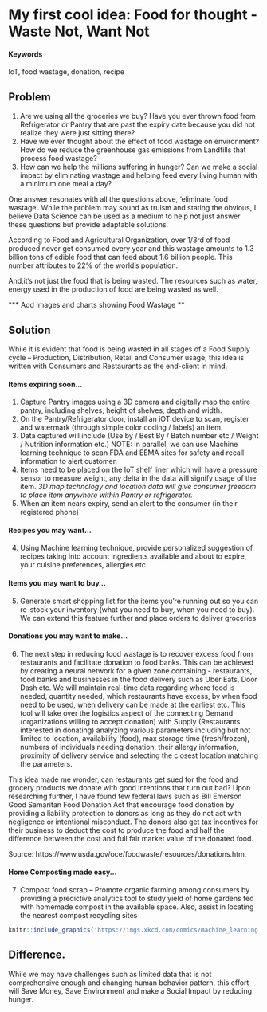 # My first cool idea: Food for thought - Waste Not, Want Not

#### Keywords {-}

IoT, food wastage, donation, recipe

## Problem

1.  Are we using all the groceries we buy? Have you ever thrown food from Refrigerator or Pantry that are past the expiry date because you did not realize they were just sitting there? 
2.  Have we ever thought about the effect of food wastage on environment? How do we reduce the greenhouse gas emissions from Landfills that process food wastage?
3.  How can we help the millions suffering in hunger? Can we make a social impact by eliminating wastage and helping feed every living human with a minimum one meal a day?  

One answer resonates with all the questions above, ‘eliminate food wastage’. While the problem may sound as truism and stating the obvious, I believe Data Science can be used as a medium to help not just answer these questions but provide adaptable solutions.

According to Food and Agricultural Organization, over 1/3rd of food produced never get consumed every year and this wastage amounts to 1.3 billion tons of edible food that can feed about 1.6 billion people. This number attributes to 22% of the world’s population. 

And,it’s not just the food that is being wasted. The resources such as water, energy used in the production of food are being wasted as well.

*** Add Images and charts showing Food Wastage **

## Solution

While it is evident that food is being wasted in all stages of a Food Supply cycle – Production, Distribution, Retail and Consumer usage, this idea is written with Consumers and Restaurants as the end-client in mind. 

#### Items expiring soon…
1.	 Capture Pantry images using a 3D camera and digitally map the entire pantry, including shelves, height of shelves, depth and width.
2.	 On the Pantry/Refrigerator door, install an iOT device to scan, register and watermark (through simple color coding / labels) an item.
3.	 Data captured will include (Use by / Best By / Batch number etc / Weight / Nutrition information etc.) NOTE: In parallel, we can use Machine learning technique to scan FDA and EEMA sites for safety and recall information to alert customer.
4.	 Items need to be placed on the IoT shelf liner which will have a pressure sensor to measure weight, any delta in the data will signify usage of the item. *3D map technology and location data will give consumer freedom to place item anywhere within Pantry or refrigerator.*
5.	 When an item nears expiry, send an alert to the consumer (in their registered phone)


#### Recipes you may want…
4.	 Using Machine learning technique, provide personalized suggestion of recipes taking into account ingredients available and about to expire, your cuisine preferences, allergies etc.

#### Items you may want to buy…
5.	 Generate smart shopping list for the items you’re running out so you can re-stock your inventory (what you need to buy, when you need to buy). We can extend this feature further and place orders to deliver groceries

#### Donations you may want to make…
6.  The next step in reducing food wastage is to recover excess food from restaurants and facilitate donation to food banks.  This can be achieved by creating a neural network for a given zone containing - restaurants, food banks and businesses in the food delivery such as Uber Eats, Door Dash etc. We will maintain real-time data regarding where food is needed, quantity needed, which restaurants have excess, by when food need to be used, when delivery can be made at the earliest etc. This tool will take over the logistics aspect of the connecting Demand (organizations willing to accept donation) with Supply (Restaurants interested in donating) analyzing various parameters including but not limited to location, availability (food), max storage time (fresh/frozen), numbers of individuals needing donation, their allergy information, proximity of delivery service and selecting the closest location matching the parameters.

This idea made me wonder, can restaurants get sued for the food and grocery products we donate with good intentions that turn out bad? Upon researching further, I have found few federal laws such as Bill Emerson Good Samaritan Food Donation Act that encourage food donation by providing a liability protection to donors as long as they do not act with negligence or intentional misconduct.  The donors also get tax incentives for their business to deduct the cost to produce the food and half the difference between the cost and full fair market value of the donated food.  

Source: https://www.usda.gov/oce/foodwaste/resources/donations.htm, 

#### Home Composting made easy...
7.  Compost food scrap – Promote organic farming among consumers by providing a predictive analytics tool to study yield of home gardens fed with homemade compost in the available space. Also, assist in locating the nearest compost recycling sites
<!-- ...or include images directly from the web. Cite your sources! -->
```r
knitr::include_graphics('https://imgs.xkcd.com/comics/machine_learning.png')
```
 

## Difference.

While we may have challenges such as limited data that is not comprehensive enough and changing human behavior pattern, this effort will Save Money, Save Environment and make a Social Impact by reducing hunger.
